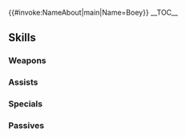 {{#invoke:NameAbout|main|Name=Boey}}{{HeroPage Tabs}}
{{Hero Infobox
|Name=Boey
|Title=Skillful Survivor
|artist=あおじ
|GrowthModifier=None
|WeaponType=Green Tome
|MoveType=Infantry
|Origin=Fire Emblem Echoes: Shadows of Valentia
|Gender=Male
|actorEN=Chris Hackney
|actorJP=佐々木拓真
|releaseDate=May 15, 2017
|poolDate=May 30, 2017
|randomStartTime=2017-05-29T07:00:00Z
|poolRarities=3,4
|TagID=ボーイ
|InternalID=129
|Properties=demoted_240
|cv1=2
|cv2=200300
|description=A mage from Novis who grew up dirt-poor. Of calm demeanor, but not great at magic. Appears in Fire Emblem Echoes: Shadows of Valentia.
}}
__TOC__
{{Stats Page|Hero=Boey: Skillful Survivor
|Lv1HP=19|Lv1ATK=7|Lv1SPD=5|Lv1DEF=8|Lv1RES=5
|GRHP=55|GRATK=50|GRSPD=50|GRDEF=55|GRRES=30
}}
==Skills==
===Weapons===
{{Weapons Table
|weapon1=Wind
|weapon1Default=1
|weapon1Unlock=1
|weapon2=Elwind
|weapon2Default=3
|weapon2Unlock=2
|weapon3=Gronnowl
|weapon3Default=4
|weapon3Unlock=3
|weapon4=Gronnowl+
|weapon4Default=5
|weapon4Unlock=5
|weapon5=Inscribed Tome
|weapon5Default=
|weapon5Unlock=5
}}
===Assists===
{{Assists Table}}
===Specials===
{{Specials Table
|special1=Glowing Ember
|special1Default=4
|special1Unlock=3
|special2=Ignis
|special2Default=
|special2Unlock=4
}}
===Passives===
{{Passives Table
|passiveA1=Earth Boost 1
|passiveA2=Earth Boost 2
|passiveA3=Earth Boost 3
|passiveA1Unlock=1
|passiveA2Unlock=2
|passiveA3Unlock=4
|passiveB1=Renewal 1
|passiveB2=Renewal 2
|passiveB3=Renewal 3
|passiveB1Unlock=3
|passiveB2Unlock=4
|passiveB3Unlock=5
}}
{{Heroes Navbox}}